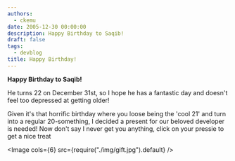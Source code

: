 ```yaml
---
authors:
  - ckemu
date: 2005-12-30 00:00:00
description: Happy Birthday to Saqib!
draft: false
tags:
  - devblog
title: Happy Birthday!
---
```


**Happy Birthday to Saqib!**

<!-- truncate -->

He turns 22 on December 31st, so I hope he has a fantastic day and
doesn't feel too depressed at getting older!

Given it's that horrific birthday where you loose being the 'cool 21'
and turn into a regular 20-something, I decided a present for our
beloved developer is needed! Now don't say I never get you anything,
click on your pressie to get a nice treat

<Image cols={6} src={require("./img/gift.jpg").default} />
